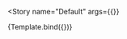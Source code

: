 

<Meta
  title="Components/Selection Menus/Search"
  decorators={decorators}
/>


<Story
  name="Default"
  args={{}}
>
  {Template.bind({})}
</Story>
